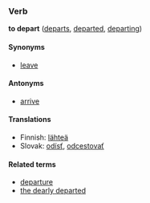 ===Verb===
'''to depart''' ([[departs]], [[departed]], [[departing]])

====Synonyms====
*[[leave]]

====Antonyms====
*[[arrive]]

====Translations====

*Finnish: [[lähteä]]
*Slovak: [[odísť]], [[odcestovať]]

====Related terms====
*[[departure]]
*[[the dearly departed]]